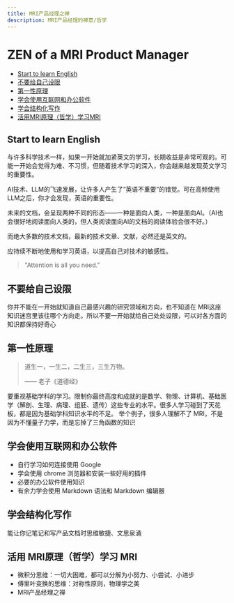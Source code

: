 ```yaml
---
title: MRI产品经理之禅
description: MRI产品经理的禅意/哲学
---
```


# ZEN of a MRI Product Manager

- [Start to learn English](#start-to-learn-english)
- [不要给自己设限](#不要给自己设限)
- [第一性原理](#第一性原理)
- [学会使用互联网和办公软件](#学会使用互联网和办公软件)
- [学会结构化写作](#学会结构化写作)
- [活用MRI原理（哲学）学习MRI](#活用mri原理哲学学习mri)

## Start to learn English

与许多科学技术一样，如果一开始就加紧英文的学习，长期收益是非常可观的。可能一开始会觉得为难、不习惯，但随着技术学习的深入，你会越来越发现英文学习的重要性。

AI技术、LLM的飞速发展，让许多人产生了“英语不重要”的错觉。可在高频使用LLM之后，你才会发现，英语的重要性。

未来的文档，会呈现两种不同的形态——一种是面向人类，一种是面向AI。（AI也会很好地阅读面向人类的，但人类阅读面向AI的文档的阅读体验会很不好。）

而绝大多数的技术文档，最新的技术文章、文献，必然还是英文的。

应持续不断地使用和学习英语，以提高自己对技术的敏感性。

> "Attention is all you need."

## 不要给自己设限

你并不能在一开始就知道自己最感兴趣的研究领域和方向，也不知道在 MRI这座知识迷宫里该往哪个方向走。所以不要一开始就给自己处处设限，可以对各方面的知识都保持好奇心

## 第一性原理

> 道生一，一生二，二生三，三生万物。
> 
> —— 老子《道德经》

要重视基础学科的学习。限制你最终高度和成就的是数学、物理、计算机、基础医学（解剖、生理、病理、组胚、遗传）这些专业的水平。很多人学习碰到了天花板，都是因为基础学科知识水平的不足。
举个例子，很多人理解不了 MRI，不是因为不懂量子力学，而是忘掉了三角函数的知识

## 学会使用互联网和办公软件

- 自行学习如何连接使用 Google
- 学会使用 chrome 浏览器和安装一些好用的插件
- 必要的办公软件使用知识
- 有余力学会使用 Markdown 语法和 Markdown 编辑器

## 学会结构化写作

能让你记笔记和写产品文档时思维敏捷、文思泉涌

## 活用 MRI原理（哲学）学习 MRI

- 微积分思维：一切大困难，都可以分解为小努力、小尝试、小进步
- 傅里叶变换的思维：对称性原则，物理学之美
- MRI产品经理之禅
